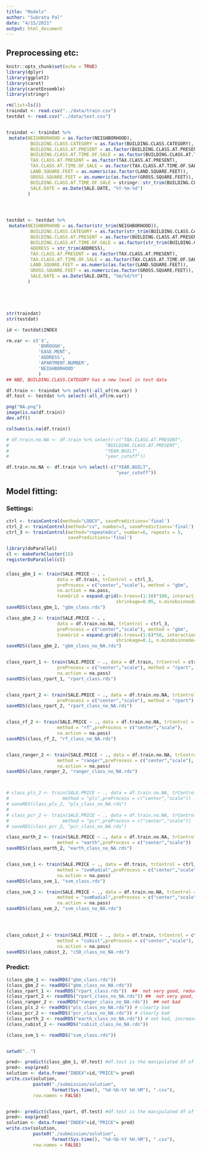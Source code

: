 ```yaml
---
title: "Models"
author: "Subrata Pal"
date: "4/15/2021"
output: html_document
---
```




## Preprocessing etc:

```r
knitr::opts_chunk$set(echo = TRUE)
library(dplyr)
library(ggplot2)
library(caret)
library(caretEnsemble)
library(stringr)

rm(list=ls())
traindat <- read.csv("../data/train.csv")
testdat <- read.csv("../data/test.csv")


traindat <- traindat %>% 
 mutate(NEIGHBORHOOD = as.factor(NEIGHBORHOOD), 
         BUILDING.CLASS.CATEGORY = as.factor(BUILDING.CLASS.CATEGORY),
         BUILDING.CLASS.AT.PRESENT = as.factor(BUILDING.CLASS.AT.PRESENT),
         BUILDING.CLASS.AT.TIME.OF.SALE = as.factor(BUILDING.CLASS.AT.TIME.OF.SALE), 
         TAX.CLASS.AT.PRESENT = as.factor(TAX.CLASS.AT.PRESENT), 
         TAX.CLASS.AT.TIME.OF.SALE = as.factor(TAX.CLASS.AT.TIME.OF.SALE), 
         LAND.SQUARE.FEET = as.numeric(as.factor(LAND.SQUARE.FEET)), 
         GROSS.SQUARE.FEET = as.numeric(as.factor(GROSS.SQUARE.FEET)),
         BUILDING.CLASS.AT.TIME.OF.SALE = stringr::str_trim(BUILDING.CLASS.AT.TIME.OF.SALE), 
         SALE.DATE = as.Date(SALE.DATE, "%Y-%m-%d")
        ) 




testdat <- testdat %>% 
 mutate(NEIGHBORHOOD = as.factor(str_trim(NEIGHBORHOOD)), 
         BUILDING.CLASS.CATEGORY = as.factor(str_trim(BUILDING.CLASS.CATEGORY)),
         BUILDING.CLASS.AT.PRESENT = as.factor(BUILDING.CLASS.AT.PRESENT),
         BUILDING.CLASS.AT.TIME.OF.SALE = as.factor(str_trim(BUILDING.CLASS.AT.TIME.OF.SALE)), 
         ADDRESS = str_trim(ADDRESS),
         TAX.CLASS.AT.PRESENT = as.factor(TAX.CLASS.AT.PRESENT), 
         TAX.CLASS.AT.TIME.OF.SALE = as.factor(TAX.CLASS.AT.TIME.OF.SALE), 
         LAND.SQUARE.FEET = as.numeric(as.factor(LAND.SQUARE.FEET)), 
         GROSS.SQUARE.FEET = as.numeric(as.factor(GROSS.SQUARE.FEET)),
         SALE.DATE = as.Date(SALE.DATE, "%m/%d/%Y")
        ) 





str(traindat)
str(testdat)

id <- testdat$INDEX

rm.var <- c('X',
            'BOROUGH',
            'EASE.MENT',
            'ADDRESS', 
            'APARTMENT.NUMBER', 
            'NEIGHBORHOOD'
            )
## NBD, BUILDING.CLASS.CATEGORY has a new level in test data

df.train <- traindat %>% select(-all_of(rm.var) )
df.test <- testdat %>% select(-all_of(rm.var))

png("NA.png")
image(is.na(df.train))
dev.off()

colSums(is.na(df.train))

# df.train.no.NA <- df.train %>% select(-c("TAX.CLASS.AT.PRESENT",
#                                    "BUILDING.CLASS.AT.PRESENT",
#                                    "YEAR.BUILT",
#                                    "year_cutoff"))

df.train.no.NA <- df.train %>% select(-c("YEAR.BUILT",
                                         "year_cutoff"))

```



## Model fitting:

### Settings: 
```r
ctrl <- trainControl(method="LOOCV", savePredictions='final')
ctrl_2 <- trainControl(method="cv", number=3, savePredictions='final')
ctrl_3 <- trainControl(method="repeatedcv", number=6, repeats = 5, 
                       savePredictions='final')

library(doParallel)
cl <- makeForkCluster(15)
registerDoParallel(cl)

```


### 
```r
class_gbm_1 <- train(SALE.PRICE ~ . , 
                   data = df.train, trControl = ctrl_3, 
                   preProcess = c("center","scale"), method = "gbm",
                   na.action = na.pass, 
                   tuneGrid = expand.grid(n.trees=(1:10)*100, interaction.depth=1:5, 
                                         shrinkage=0.05, n.minobsinnode=10))
saveRDS(class_gbm_1, "gbm_class.rds")

class_gbm_2 <- train(SALE.PRICE ~ . , 
                   data = df.train.no.NA, trControl = ctrl_3, 
                   preProcess = c("center","scale"), method = "gbm",
                   tuneGrid = expand.grid(n.trees=(1:6)*50, interaction.depth=1:3, 
                                         shrinkage=0.1, n.minobsinnode=10))
saveRDS(class_gbm_2, "gbm_class_no_NA.rds")


class_rpart_1 <- train(SALE.PRICE ~ ., data = df.train, trControl = ctrl_3, 
                   preProcess = c("center","scale"), method = "rpart",
                   na.action = na.pass)
saveRDS(class_rpart_1, "rpart_class.rds")


class_rpart_2 <- train(SALE.PRICE ~ ., data = df.train.no.NA, trControl = ctrl_3, 
                   preProcess = c("center","scale"), method = "rpart")
saveRDS(class_rpart_2, "rpart_class_no_NA.rds")


class_rf_2 <- train(SALE.PRICE ~ ., data = df.train.no.NA, trControl = ctrl_3, 
                   method = "rf",preProcess = c("center","scale"),
                   na.action = na.pass)
saveRDS(class_rf_2, "rf_class_no_NA.rds")


class_ranger_2 <- train(SALE.PRICE ~ ., data = df.train.no.NA, trControl = ctrl_3, 
                   method = "ranger",preProcess = c("center","scale"),
                   na.action = na.pass)
saveRDS(class_ranger_2, "ranger_class_no_NA.rds")



# class_pls_2 <- train(SALE.PRICE ~ ., data = df.train.no.NA, trControl = ctrl_3, 
#                    method = "pls",preProcess = c("center","scale"))
# saveRDS(class_pls_2, "pls_class_no_NA.rds")
# 
# class_pcr_2 <- train(SALE.PRICE ~ ., data = df.train.no.NA, trControl = ctrl_3, 
#                    method = "pcr",preProcess = c("center","scale"))
# saveRDS(class_pcr_2, "pcr_class_no_NA.rds")

class_earth_2 <- train(SALE.PRICE ~ ., data = df.train.no.NA, trControl = ctrl_3, 
                   method = "earth",preProcess = c("center","scale"))
saveRDS(class_earth_2, "earth_class_no_NA.rds")


class_svm_1 <- train(SALE.PRICE ~ ., data = df.train, trControl = ctrl_3, 
                   method = "svmRadial",preProcess = c("center","scale"), 
                   na.action = na.pass)
saveRDS(class_svm_1, "svm_class.rds")

class_svm_2 <- train(SALE.PRICE ~ ., data = df.train.no.NA, trControl = ctrl_3, 
                   method = "svmRadial",preProcess = c("center","scale"), 
                   na.action = na.pass)
saveRDS(class_svm_2, "svm_class_no_NA.rds")




class_cubist_2 <- train(SALE.PRICE ~ ., data = df.train, trControl = ctrl_3, 
                   method = "cubist",preProcess = c("center","scale"), 
                   na.action = na.pass)
saveRDS(class_cubist_2, "c50_class_no_NA.rds")


```



### Predict:
```r
(class_gbm_1 <- readRDS("gbm_class.rds"))
(class_gbm_2 <- readRDS("gbm_class_no_NA.rds"))
(class_rpart_1 <- readRDS("rpart_class.rds"))  ##  not very good, reduce cp and see
(class_rpart_2 <- readRDS("rpart_class_no_NA.rds")) ##  not very good, reduce cp and see
(class_ranger_2 <- readRDS("ranger_class_no_NA.rds"))  ## not bad
(class_pls_2 <- readRDS("pls_class_no_NA.rds")) # clearly bad
(class_pcr_2 <- readRDS("pcr_class_no_NA.rds")) # clearly bad
(class_earth_2 <- readRDS("earth_class_no_NA.rds")) # not bad, increase nprune
(class_cubist_2 <- readRDS("cubist_class_no_NA.rds"))

(class_svm_1 <- readRDS("svm_class.rds"))


setwd("..")

pred<- predict(class_gbm_1, df.test) #df.test is the manipulated df of test 
pred<- exp(pred)
solution <- data.frame("INDEX"=id,"PRICE"= pred)
write.csv(solution, 
          paste0("./submission/solution", 
                 format(Sys.time(), "%d-%b-%Y %H.%M"), ".csv"), 
          row.names = FALSE)


pred<- predict(class_rpart, df.test) #df.test is the manipulated df of test 
pred<- exp(pred)
solution <- data.frame("INDEX"=id,"PRICE"= pred)
write.csv(solution, 
          paste0("./submission/solution", 
                 format(Sys.time(), "%d-%b-%Y %H.%M"), ".csv"), 
          row.names = FALSE)
```

